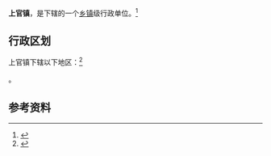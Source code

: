 {{中国乡级行政区|41/05/26/104/000}}

'''上官镇'''，是{{PRC admin/fullname|41/05/26/104/000|3}}下辖的一个[[乡镇|乡镇]]级行政单位。<ref>{{PRC admin/ref sgc|{{PRC admin/parent|41/05/26/104/000}}}}</ref>

== 行政区划 ==

上官镇下辖以下地区：<ref>{{PRC admin/ref sgc|41/05/26/104/000}}</ref>

{{PRC admin/children|41/05/26/104/000}}。

== 参考资料 ==

{{reflist}}

{{行政区划小作品}}
{{PRC admin/navcat|41/05/26/104/000}}